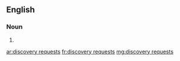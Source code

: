 ==English==

===Noun===
{{head|en|plural|head=[[discovery]] [[request]]s}}

# {{plural of|discovery request|lang=en|nocat=1}}

[[ar:discovery requests]]
[[fr:discovery requests]]
[[mg:discovery requests]]